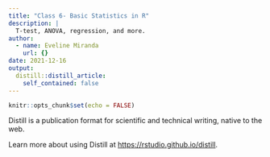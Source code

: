 ```yaml
---
title: "Class 6- Basic Statistics in R"
description: |
  T-test, ANOVA, regression, and more.
author:
  - name: Eveline Miranda
    url: {}
date: 2021-12-16
output:
  distill::distill_article:
    self_contained: false
---
```



```r
knitr::opts_chunk$set(echo = FALSE)
```

Distill is a publication format for scientific and technical writing, native to the web.

Learn more about using Distill at <https://rstudio.github.io/distill>.


